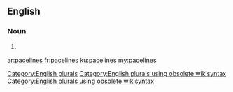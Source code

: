 ==English==

===Noun===
{{head|en}}

# {{plural of|paceline}}

[[Category:English plurals]][[Category:English plurals using obsolete wikisyntax]][[Category:English plurals using obsolete wikisyntax]]

[[ar:pacelines]]
[[fr:pacelines]]
[[ku:pacelines]]
[[my:pacelines]]